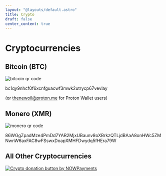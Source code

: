 ```yaml
---
layout: "@layouts/default.astro"
title: Crypto
draft: false
center_content: true
---
```


# Cryptocurrencies

## Bitcoin (BTC)

![bitcoin qr code](/images/qr-codes/btc.png)

bc1qy9nhcf0f6xcnfguacwf3mwk2utrycp67vevlay

(or thenewoil@proton.me for Proton Wallet users)

## Monero (XMR)

![monero qr code](/images/qr-codes/xmr.png)

86WGgZpadMze4PmDd7YAR2MjxUBaunv8oXBrkzQTLjdBAaA8onHWc5ZMNwnW6axFAC8wFSswxDoapXMHFDwydq5fHEra79W

## All Other Cryptocurrencies

[![Crypto donation button by NOWPayments](/images/graphics/donate-nowpayments.png)](https://nowpayments.io/donation?api_key=3S472YJ-Y2VMNCX-N77S2RP-TVJ2Q2K)
